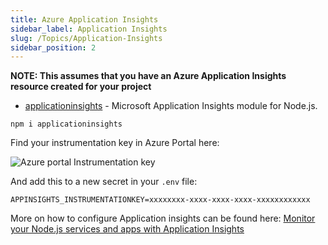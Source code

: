 ```yaml
---
title: Azure Application Insights
sidebar_label: Application Insights
slug: /Topics/Application-Insights
sidebar_position: 2
---
```


**NOTE: This assumes that you have an Azure Application Insights resource created for your project**

* [applicationinsights](https://www.npmjs.com/package/applicationinsights) - Microsoft Application Insights module for Node.js.

`npm i applicationinsights`

Find your instrumentation key in Azure Portal here:

![Azure portal Instrumentation key](/img/azure-instrumentation-key.png)

And add this to a new secret in your `.env` file:

```text
APPINSIGHTS_INSTRUMENTATIONKEY=xxxxxxxx-xxxx-xxxx-xxxx-xxxxxxxxxxxx
```

More on how to configure Application insights can be found here: [Monitor your Node.js services and apps with Application Insights](https://docs.microsoft.com/en-us/azure/azure-monitor/app/nodejs)
